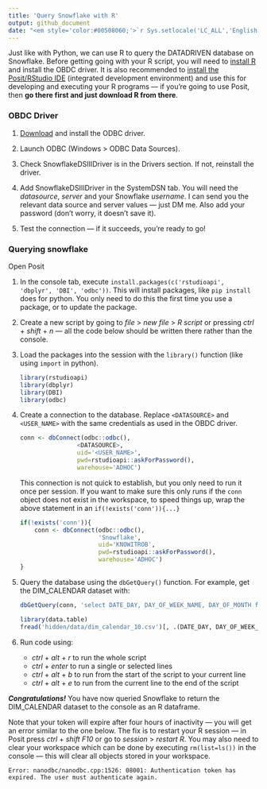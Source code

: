 ---
title: 'Query Snowflake with R'
output: github_document
date: "<em style='color:#00508060;'>`r Sys.setlocale('LC_ALL','English'); format(Sys.time(), '%B %d, %Y')`</em>"
---

<!-- Original date: 2023-11-09 -->


Just like with Python, we can use R to query the DATADRIVEN database on Snowflake. Before getting going with your R script, you will need to [install R](https://cran.r-project.org/bin/windows/base/) and install the OBDC driver. It is also recommended to [install the Posit/RStudio IDE](https://posit.co/download/rstudio-desktop/) (integrated development environment) and use this for developing and executing your R programs &mdash; if you're going to use Posit, then __go there first and just download R from there__.




### OBDC Driver

1. [Download](https://developers.snowflake.com/odbc/) and install the ODBC driver.

1. Launch ODBC (Windows > ODBC Data Sources).

1. Check SnowflakeDSIIIDriver is in the Drivers section. If not, reinstall the driver.

1. Add SnowflakeDSIIIDriver in the SystemDSN tab. You will need the _datasource_, _server_ and your Snowflake _username_. I can send you the relevant data source and server values &mdash; just DM me. Also add your password (don't worry, it doesn't save it).

1. Test the connection &mdash; if it succeeds, you're ready to go!




### Querying snowflake

Open Posit

1. In the console tab, execute `install.packages(c('rstudioapi', 'dbplyr', 'DBI', 'odbc'))`. This will install packages, like `pip install` does for python. You only need to do this the first time you use a package, or to update the package.

1. Create a new script by going to *file* > *new file* > *R script* or pressing *ctrl* + *shift* + *n* &mdash; all the code below should be written there rather than the console.

1. Load the packages into the session with the `library()` function (like using `import` in python).

    ```{r libraries, eval=FALSE}
    library(rstudioapi)
    library(dbplyr)
    library(DBI)
    library(odbc)
    ```
    
1. Create a connection to the database. Replace `<DATASOURCE>` and `<USER_NAME>` with the same credentials as used in the OBDC driver.


    ```{r conn_1, eval=FALSE}
    conn <- dbConnect(odbc::odbc(), 
                    <DATASOURCE>, 
                    uid='<USER_NAME>', 
                    pwd=rstudioapi::askForPassword(),
                    warehouse='ADHOC')
    ```

    This connection is not quick to establish, but you only need to run it once per session. If you want to make sure this only runs if the `conn` object does not exist in the workspace, to speed things up, wrap the above statement in an `if(!exists('conn')){...}`

    ```{r conn_2, eval=FALSE}
    if(!exists('conn')){
        conn <- dbConnect(odbc::odbc(), 
                          'Snowflake', 
                          uid='KNOWITROB', 
                          pwd=rstudioapi::askForPassword(),
                          warehouse='ADHOC')
    }
    ```

1. Query the database using the `dbGetQuery()` function. For example, get the DIM_CALENDAR dataset with:

    ```{r dim_dummy, eval=FALSE}
    dbGetQuery(conn, 'select DATE_DAY, DAY_OF_WEEK_NAME, DAY_OF_MONTH from CORE.DIM_CALENDAR')
    ```
    
    ```{r dim_out, echo=FALSE}
    library(data.table)
    fread('hidden/data/dim_calendar_10.csv')[, .(DATE_DAY, DAY_OF_WEEK_NAME, DAY_OF_MONTH)]
    ```

1. Run code using:

    - *ctrl* + *alt* + *r* to run the whole script
    - *ctrl* + *enter* to run a single or selected lines
    - *ctrl* + *alt* + *b* to run from the start of the script to your current line
    - *ctrl* + *alt* + *e* to run from the current line to the end of the script

___Congratulations!___ You have now queried Snowflake to return the DIM_CALENDAR dataset to the console as an R dataframe. 

Note that your token will expire after four hours of inactivity &mdash; you will get an error similar to the one below. The fix is to restart your R session &mdash; in Posit press *ctrl* + *shift* *F10* or go to *session* > *restart R*. You may also need to clear your workspace which can be done by executing `rm(list=ls())` in the console &mdash; this will clear all objects stored in your workspace.

```
Error: nanodbc/nanodbc.cpp:1526: 08001: Authentication token has expired. The user must authenticate again.
```



<!-- Important source: https://community.snowflake.com/s/article/How-To-Connect-Snowflake-with-R-RStudio-using-RODBC-driver-on-Windows-MacOS-Linux -->